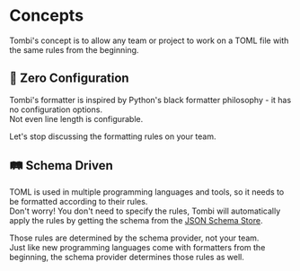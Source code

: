 # Concepts

Tombi's concept is to allow any team or project to work on a TOML file with the same rules from the beginning.

## 🚀 Zero Configuration

Tombi's formatter is inspired by Python's black formatter philosophy - it has no configuration options.  
Not even line length is configurable.

Let's stop discussing the formatting rules on your team.

## 🛤️ Schema Driven

TOML is used in multiple programming languages and tools, so it needs to be formatted according to their rules.  
Don't worry! You don't need to specify the rules,
Tombi will automatically apply the rules by getting the schema from the [JSON Schema Store](https://json.schemastore.org).

Those rules are determined by the schema provider, not your team.  
Just like new programming languages come with formatters from the beginning, the schema provider determines those rules as well.

